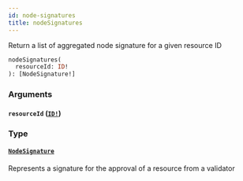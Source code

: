 ```yaml
---
id: node-signatures
title: nodeSignatures
---
```


Return a list of aggregated node signature for a given resource ID

```graphql
nodeSignatures(
  resourceId: ID!
): [NodeSignature!]

```

### Arguments

#### `resourceId` ([`ID!`](/docs/graphql/scalars/id))

### Type

#### [`NodeSignature`](/docs/graphql/objects/node-signature)

Represents a signature for the approval of a resource from a validator
